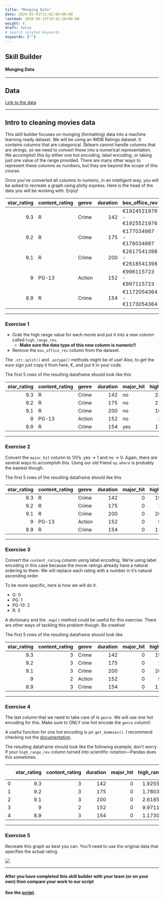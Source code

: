 ```yaml
---
title: "Munging Data"
date: 2020-05-01T11:02:05+06:00
lastmod: 2020-09-15T10:42:26+06:00
weight: 6
draft: false
# search related keywords
keywords: [""]
---
```


## Skill Builder
#### Munging Data

---

## Data
[Link to the data](/Data/munging.csv)

---

## Intro to cleaning movies data

This skill builder focuses on munging (formatting) data into a machine learning ready dataset.
We will be using an IMDB Ratings dataset. It contains columns that are categorical. Sklearn
cannot handle columns that are strings, so we need to convert these into a numerical representation.  We accomplish this by either one hot encoding, label encoding, or taking just one value of the range provided. There are many other  ways to represent these columns as numbers, but they are beyond the scope of this course. 

Once you've converted all columns to numeric, in an intelligent way, you will be asked to recreate a graph using plotly express. Here is the head of the data you will be working with. Enjoy!

|   star_rating | content_rating   | genre   |   duration | box_office_rev            | major_hit   |
|--------------:|:-----------------|:--------|-----------:|:--------------------------|:------------|
|           9.3 | R                | Crime   |        142 | €1924521976 - €1925521976 | no          |
|           9.2 | R                | Crime   |        175 | €177034987 - €178034987   | no          |
|           9.1 | R                | Crime   |        200 | €2617541398 - €2618541398 | no          |
|           9   | PG-13            | Action  |        152 | €996115723 - €997115723   | no          |
|           8.9 | R                | Crime   |        154 | €1172054364 - €1173054364 | no          |

---

### Exercise 1

- Grab the high range value for each movie and put it into a new column called `high_range_rev`. 
    - __Make sure the data type of this new column is numeric!!__
- Remove the `box_office_rev` column from the dataset. 

The `.str.split()` and `.astype()` methods might be of use! Also, to get the euro sign just copy it from here, €, and put it in your code.

The first 5 rows of the resulting dataframe should look like this

|   star_rating | content_rating   | genre   |   duration | major_hit   |   high_range_rev |
|--------------:|:-----------------|:--------|-----------:|:------------|-----------------:|
|           9.3 | R                | Crime   |        142 | no          |       2345444803 |
|           9.2 | R                | Crime   |        175 | no          |       2182412593 |
|           9.1 | R                | Crime   |        200 | no          |       1604872807 |
|           9   | PG-13            | Action  |        152 | no          |        284317976 |
|           8.9 | R                | Crime   |        154 | yes         |       1791932201 |

---

### Exercise 2

Convert the `major_hit` column to 1/0's. yes -> 1 and no -> 0. Again, there are several ways to accomplish this. Using our old friend `np.where` is probably the easiest though.

The first 5 rows of the resulting dataframe should like this

|   star_rating | content_rating   | genre   |   duration |   major_hit |   high_range_rev |
|--------------:|:-----------------|:--------|-----------:|------------:|-----------------:|
|           9.3 | R                | Crime   |        142 |           0 |       1925521976 |
|           9.2 | R                | Crime   |        175 |           0 |        178034987 |
|           9.1 | R                | Crime   |        200 |           0 |       2618541398 |
|           9   | PG-13            | Action  |        152 |           0 |        997115723 |
|           8.9 | R                | Crime   |        154 |           0 |       1173054364 |

---

### Exercise 3

Convert the `content_rating` column using label encoding. We're using label encoding in this case because the movie ratings already have a natural ordering to them. We will replace each rating with a number in it's natural ascending order.

To be more specific, here is how we will do it. 

- G: 0
- PG: 1
- PG-13: 2
- R: 3

A dictionary and the `.map()` method could be useful for this exercise. There are other ways 
of tackling this problem though. Be creative!

The first 5 rows of the resulting dataframe should look like

|   star_rating |   content_rating | genre   |   duration |   major_hit |   high_range_rev |
|--------------:|-----------------:|:--------|-----------:|------------:|-----------------:|
|           9.3 |                3 | Crime   |        142 |           0 |       1925521976 |
|           9.2 |                3 | Crime   |        175 |           0 |        178034987 |
|           9.1 |                3 | Crime   |        200 |           0 |       2618541398 |
|           9   |                2 | Action  |        152 |           0 |        997115723 |
|           8.9 |                3 | Crime   |        154 |           0 |       1173054364 |

---

### Exercise 4

The last column that we need to take care of is `genre`. We will use one hot encoding for this. 
Make sure to ONLY one hot encode the `genre` column!

A useful function for one hot encoding is `pd.get_dummies()`. I recommend checking out the [documentation](https://pandas.pydata.org/pandas-docs/stable/reference/api/pandas.get_dummies.html). 

The resulting dataframe should look like the following example; don't worry if your `high_range_rev` column turned into scientific notation—Pandas does this sometimes.

|    |   star_rating |   content_rating |   duration |   major_hit |   high_range_rev |   genre_Action |   genre_Adventure |   genre_Animation |   genre_Biography |   genre_Comedy |   genre_Crime |   genre_Drama |   genre_Family |   genre_Fantasy |   genre_Horror |   genre_Mystery |   genre_Sci-Fi |   genre_Thriller |   genre_Western |
|---:|--------------:|-----------------:|-----------:|------------:|-----------------:|---------------:|------------------:|------------------:|------------------:|---------------:|--------------:|--------------:|---------------:|----------------:|---------------:|----------------:|---------------:|-----------------:|----------------:|
|  0 |           9.3 |                3 |        142 |           0 |      1.92552e+09 |              0 |                 0 |                 0 |                 0 |              0 |             1 |             0 |              0 |               0 |              0 |               0 |              0 |                0 |               0 |
|  1 |           9.2 |                3 |        175 |           0 |      1.78035e+08 |              0 |                 0 |                 0 |                 0 |              0 |             1 |             0 |              0 |               0 |              0 |               0 |              0 |                0 |               0 |
|  2 |           9.1 |                3 |        200 |           0 |      2.61854e+09 |              0 |                 0 |                 0 |                 0 |              0 |             1 |             0 |              0 |               0 |              0 |               0 |              0 |                0 |               0 |
|  3 |           9   |                2 |        152 |           0 |      9.97116e+08 |              1 |                 0 |                 0 |                 0 |              0 |             0 |             0 |              0 |               0 |              0 |               0 |              0 |                0 |               0 |
|  4 |           8.9 |                3 |        154 |           0 |      1.17305e+09 |              0 |                 0 |                 0 |                 0 |              0 |             1 |             0 |              0 |               0 |              0 |               0 |              0 |                0 |               0 |

---

### Exercise 5

Recreate this graph as best you can. You'll need to use the original data that specifies the actual rating.

![](/Images/movie_sb.png)

---

::: {.callout-note collapse="true"}
#### After you have completed this skill builder with your team (or on your own) then compare your work to our script

__See the [script](munging.py).__

:::